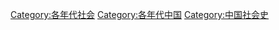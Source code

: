 [[Category:各年代社会|Category:各年代社会]]
[[Category:各年代中国|Category:各年代中国]]
[[Category:中国社会史|Category:中国社会史]]